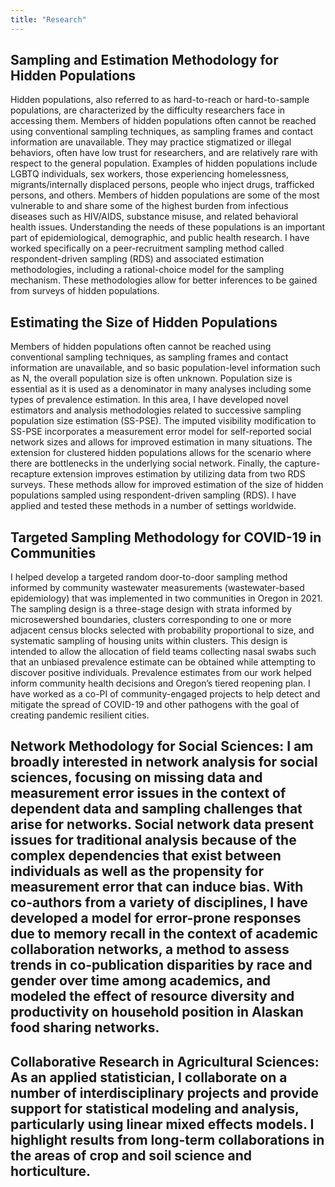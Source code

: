 ```yaml
---
title: "Research"
---
```


## Sampling and Estimation Methodology for Hidden Populations

Hidden populations, also referred to as hard-to-reach or hard-to-sample populations, are characterized by the difficulty researchers face in accessing them. Members of hidden populations often cannot be reached using conventional sampling techniques, as sampling frames and contact information are unavailable. They may practice stigmatized or illegal behaviors, often have low trust for researchers, and are relatively rare with respect to the general population. Examples of hidden populations include LGBTQ individuals, sex workers, those experiencing homelessness, migrants/internally displaced persons, people who inject drugs, trafficked persons, and others. Members of hidden populations are some of the most vulnerable to and share some of the highest burden from infectious diseases such as HIV/AIDS, substance misuse, and related behavioral health issues. Understanding the needs of these populations is an important part of epidemiological, demographic, and public health research. I have worked specifically on a peer-recruitment sampling method called respondent-driven sampling (RDS) and associated estimation methodologies, including a rational-choice model for the sampling mechanism. These methodologies allow for better inferences to be gained from surveys of hidden populations.

## Estimating the Size of Hidden Populations

Members of hidden populations often cannot be reached using conventional sampling techniques, as sampling frames and contact information are unavailable, and so basic population-level information such as N, the overall population size is often unknown. Population size is essential as it is used as a denominator in many analyses including some types of prevalence estimation. In this area, I have developed novel estimators and analysis methodologies related to successive sampling population size estimation (SS-PSE). The imputed visibility modification to SS-PSE incorporates a measurement error model for self-reported social network sizes and allows for improved estimation in many situations. The extension for clustered hidden populations allows for the scenario where there are bottlenecks in the underlying social network. Finally, the capture-recapture extension improves estimation by utilizing data from two RDS surveys. These methods allow for improved estimation of the size of hidden populations sampled using respondent-driven sampling (RDS). I have applied and tested these methods in a number of settings worldwide.

## Targeted Sampling Methodology for COVID-19 in Communities

I helped develop a targeted random door-to-door sampling method informed by community wastewater measurements (wastewater-based epidemiology) that was implemented in two communities in Oregon in 2021. The sampling design is a three-stage design with strata informed by microsewershed boundaries, clusters corresponding to one or more adjacent census blocks selected with probability proportional to size, and systematic sampling of housing units within clusters. This design is intended to allow the allocation of field teams collecting nasal swabs such that an unbiased prevalence estimate can be obtained while attempting to discover positive individuals. Prevalence estimates from our work helped inform community health decisions and Oregon’s tiered reopening plan. I have worked as a co-PI of community-engaged projects to help detect and mitigate the spread of COVID-19 and other pathogens with the goal of creating pandemic resilient cities.

## Network Methodology for Social Sciences: I am broadly interested in network analysis for social sciences, focusing on missing data and measurement error issues in the context of dependent data and sampling challenges that arise for networks. Social network data present issues for traditional analysis because of the complex dependencies that exist between individuals as well as the propensity for measurement error that can induce bias. With co-authors from a variety of disciplines, I have developed a model for error-prone responses due to memory recall in the context of academic collaboration networks, a method to assess trends in co-publication disparities by race and gender over time among academics, and modeled the effect of resource diversity and productivity on household position in Alaskan food sharing networks.

## Collaborative Research in Agricultural Sciences: As an applied statistician, I collaborate on a number of interdisciplinary projects and provide support for statistical modeling and analysis, particularly using linear mixed effects models. I highlight results from long-term collaborations in the areas of crop and soil science and horticulture.